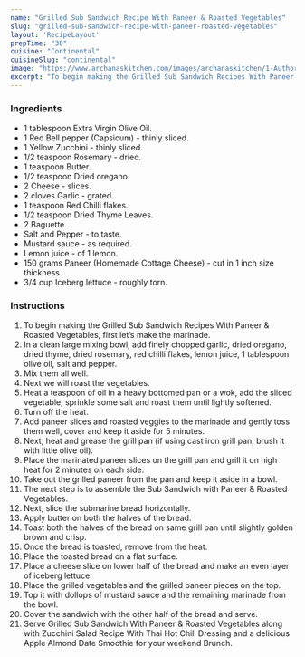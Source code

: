 ---
name: "Grilled Sub Sandwich Recipe With Paneer & Roasted Vegetables"
slug: "grilled-sub-sandwich-recipe-with-paneer-roasted-vegetables"
layout: 'RecipeLayout'
prepTime: "30"
cuisine: "Continental"
cuisineSlug: "continental"
image: "https://www.archanaskitchen.com/images/archanaskitchen/1-Author/Farrukh_Aziz_Ansari/Grilled_Sub_Sandwich_with_Paneer_Roasted_Vegetables_Veggie_Sub_Sandwich.jpg"
excerpt: "To begin making the Grilled Sub Sandwich Recipes With Paneer  Roasted Vegetables, first let’s make the marinade"
---

### Ingredients

- 1 tablespoon Extra Virgin Olive Oil.
- 1 Red Bell pepper (Capsicum) - thinly sliced.
- 1 Yellow Zucchini - thinly sliced.
- 1/2 teaspoon Rosemary - dried.
- 1 teaspoon Butter.
- 1/2 teaspoon Dried oregano.
- 2 Cheese - slices.
- 2 cloves Garlic - grated.
- 1 teaspoon Red Chilli flakes.
- 1/2 teaspoon Dried Thyme Leaves.
- 2 Baguette.
- Salt and Pepper - to taste.
- Mustard sauce - as required.
- Lemon juice - of 1 lemon.
- 150 grams Paneer (Homemade Cottage Cheese) - cut in 1 inch size thickness.
- 3/4 cup Iceberg lettuce - roughly torn.

### Instructions

1. To begin making the Grilled Sub Sandwich Recipes With Paneer & Roasted Vegetables, first let’s make the marinade.
1. In a clean large mixing bowl, add finely chopped garlic, dried oregano, dried thyme, dried rosemary, red chilli flakes, lemon juice, 1 tablespoon olive oil, salt and pepper.
1. Mix them all well.
1. Next we will roast the vegetables.
1. Heat a teaspoon of oil in a heavy bottomed pan or a wok, add the sliced vegetable, sprinkle some salt and roast them until lightly softened.
1. Turn off the heat.
1. Add paneer slices and roasted veggies to the marinade and gently toss them well, cover and keep it aside for 5 minutes.
1. Next, heat and grease the grill pan (if using cast iron grill pan, brush it with little olive oil).
1. Place the marinated paneer slices on the grill pan and grill it on high heat for 2 minutes on each side.
1. Take out the grilled paneer from the pan and keep it aside in a bowl.
1. The next step is to assemble the Sub Sandwich with Paneer & Roasted Vegetables.
1. Next, slice the submarine bread horizontally.
1. Apply butter on both the halves of the bread.
1. Toast  both the halves of the bread on same grill pan until slightly golden brown and crisp.
1. Once the bread is toasted, remove from the heat.
1. Place the toasted bread on a flat surface.
1.  Place a cheese slice on lower half of the bread and make an even layer of iceberg lettuce.
1. Place the grilled vegetables and the grilled paneer pieces on the top.
1. Top it with dollops of mustard sauce and the remaining marinade from the bowl.
1. Cover the sandwich with the other half of the bread and serve.
1. Serve Grilled Sub Sandwich With Paneer & Roasted Vegetables along with Zucchini Salad Recipe With Thai Hot Chili Dressing and a delicious Apple Almond Date Smoothie  for your weekend Brunch.
